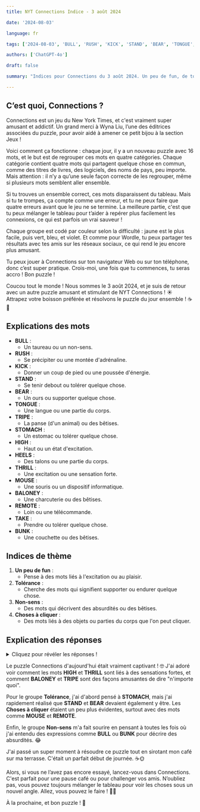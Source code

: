 ```yaml
---
title: NYT Connections Indice - 3 août 2024

date: '2024-08-03'

language: fr

tags: ['2024-08-03', 'BULL', 'RUSH', 'KICK', 'STAND', 'BEAR', 'TONGUE', 'TRIPE', 'STOMACH', 'HIGH', 'HEELS', 'THRILL', 'MOUSE', 'BALONEY', 'REMOTE', 'TAKE', 'BUNK']

authors: ['ChatGPT-4o']

draft: false

summary: "Indices pour Connections du 3 août 2024. Un peu de fun, de tolérance, et plus encore..."

---
```


## C’est quoi, Connections ?

Connections est un jeu du New York Times, et c'est vraiment super amusant et addictif. Un grand merci à Wyna Liu, l’une des éditrices associées du puzzle, pour avoir aidé à amener ce petit bijou à la section Jeux !

Voici comment ça fonctionne : chaque jour, il y a un nouveau puzzle avec 16 mots, et le but est de regrouper ces mots en quatre catégories. Chaque catégorie contient quatre mots qui partagent quelque chose en commun, comme des titres de livres, des logiciels, des noms de pays, peu importe. Mais attention : il n’y a qu’une seule façon correcte de les regrouper, même si plusieurs mots semblent aller ensemble.

Si tu trouves un ensemble correct, ces mots disparaissent du tableau. Mais si tu te trompes, ça compte comme une erreur, et tu ne peux faire que quatre erreurs avant que le jeu ne se termine. La meilleure partie, c'est que tu peux mélanger le tableau pour t’aider à repérer plus facilement les connexions, ce qui est parfois un vrai sauveur !

Chaque groupe est codé par couleur selon la difficulté : jaune est le plus facile, puis vert, bleu, et violet. Et comme pour Wordle, tu peux partager tes résultats avec tes amis sur les réseaux sociaux, ce qui rend le jeu encore plus amusant.

Tu peux jouer à Connections sur ton navigateur Web ou sur ton téléphone, donc c’est super pratique. Crois-moi, une fois que tu commences, tu seras accro ! Bon puzzle !

Coucou tout le monde ! Nous sommes le 3 août 2024, et je suis de retour avec un autre puzzle amusant et stimulant de NYT Connections ! ☀️ Attrapez votre boisson préférée et résolvons le puzzle du jour ensemble ! ☕🧩

## Explications des mots

- **BULL** :
  - Un taureau ou un non-sens.
- **RUSH** :
  - Se précipiter ou une montée d'adrénaline.
- **KICK** :
  - Donner un coup de pied ou une poussée d'énergie.
- **STAND** :
  - Se tenir debout ou tolérer quelque chose.
- **BEAR** :
  - Un ours ou supporter quelque chose.
- **TONGUE** :
  - Une langue ou une partie du corps.
- **TRIPE** :
  - La panse (d'un animal) ou des bêtises.
- **STOMACH** :
  - Un estomac ou tolérer quelque chose.
- **HIGH** :
  - Haut ou un état d'excitation.
- **HEELS** :
  - Des talons ou une partie du corps.
- **THRILL** :
  - Une excitation ou une sensation forte.
- **MOUSE** :
  - Une souris ou un dispositif informatique.
- **BALONEY** :
  - Une charcuterie ou des bêtises.
- **REMOTE** :
  - Loin ou une télécommande.
- **TAKE** :
  - Prendre ou tolérer quelque chose.
- **BUNK** :
  - Une couchette ou des bêtises.

## Indices de thème

1. **Un peu de fun** :
   - Pense à des mots liés à l'excitation ou au plaisir.
2. **Tolérance** :
   - Cherche des mots qui signifient supporter ou endurer quelque chose.
3. **Non-sens** :
   - Des mots qui décrivent des absurdités ou des bêtises.
4. **Choses à cliquer** :
   - Des mots liés à des objets ou parties du corps que l'on peut cliquer.

## Explication des réponses

<details>
  <summary>Cliquez pour révéler les réponses !</summary>

- **Un peu de fun** : HIGH, KICK, RUSH, THRILL
  - Tous ces mots évoquent des sensations fortes ou des moments excitants. 🎢✨

- **Tolérance** : BEAR, STAND, STOMACH, TAKE
  - Ces mots sont utilisés pour exprimer le fait de tolérer ou supporter quelque chose. 💪😅

- **Non-sens** : BALONEY, BULL, BUNK, TRIPE
  - Ils décrivent tous des absurdités ou des bêtises. 🙄🤪

- **Choses à cliquer** : HEELS, MOUSE, REMOTE, TONGUE
  - Ce sont des objets ou parties du corps que l'on peut cliquer ou utiliser pour cliquer. 🖱️👠

</details>

Le puzzle Connections d'aujourd'hui était vraiment captivant ! 🤓 J'ai adoré voir comment les mots **HIGH** et **THRILL** sont liés à des sensations fortes, et comment **BALONEY** et **TRIPE** sont des façons amusantes de dire "n'importe quoi".

Pour le groupe **Tolérance**, j'ai d'abord pensé à **STOMACH**, mais j'ai rapidement réalisé que **STAND** et **BEAR** devaient également y être. Les **Choses à cliquer** étaient un peu plus évidentes, surtout avec des mots comme **MOUSE** et **REMOTE**.

Enfin, le groupe **Non-sens** m'a fait sourire en pensant à toutes les fois où j'ai entendu des expressions comme **BULL** ou **BUNK** pour décrire des absurdités. 😂

J'ai passé un super moment à résoudre ce puzzle tout en sirotant mon café sur ma terrasse. C'était un parfait début de journée. ☕🌞

Alors, si vous ne l’avez pas encore essayé, lancez-vous dans Connections. C'est parfait pour une pause café ou pour challenger vos amis. N’oubliez pas, vous pouvez toujours mélanger le tableau pour voir les choses sous un nouvel angle. Allez, vous pouvez le faire ! 💪🤓

À la prochaine, et bon puzzle ! 🌟